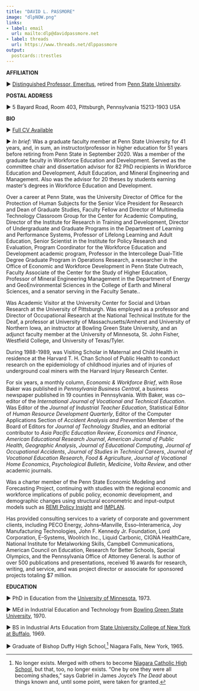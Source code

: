 ```yaml
---
title: "DAVID L. PASSMORE"
image: "dlpNOW.png"
links:
- label: email
  url: mailto:dlp@davidpassmore.net
- label: threads
  url: https://www.threads.net/dlppassmore
output:
  postcards::trestles
---
```

 
**AFFILIATION**

► [Distinguished Professor, Emeritus](https://policy.psu.edu/policies/ac10#H), retired from [Penn State University](https://ed.psu.edu/academics/departments/department-learning-and-performance-systems/workforce-education-and-development).

**POSTAL ADDRESS**

► 5 Bayard Road, Room 403, Pittsburgh, Pennsylvania 15213-1903 USA

**BIO**

► [Full CV Available](https://davidpassmore.net/documents/dlp/Vitae.pdf)

► *In brief:* Was a graduate faculty member at Penn State University for 41 years, and, in sum, an instructor/professor in higher education for 51 years before retiring from Penn State in September 2020. Was a member of the graduate faculty in Workforce Education and Development. Served as the committee chair and dissertation advisor for 82 PhD recipients in Workforce Education and Development, Adult Education, and Mineral Engineering and Management. Also was the advisor for 20 theses by students earning master’s degrees in Workforce Education and Development.

Over a career at Penn State, was the University Director of Office for the Protection of Human Subjects for the Senior Vice President for Research and Dean of Graduate Studies, Faculty Fellow and Director of Multimedia Technology Classroom Group for the Center for Academic Computing, Director of the Institute for Research in Training and Development, Director of Undergraduate and Graduate Programs in the Department of Learning and Performance Systems, Professor of Lifelong Learning and Adult Education, Senior Scientist in the Institute for Policy Research and Evaluation, Program Coordinator for the Workforce Education and Development academic program, Professor in the Intercollege Dual–Title Degree Graduate Program in Operations Research, a researcher in the Office of Economic and Workforce Development in Penn State Outreach, Faculty Associate of the Center for the Study of Higher Education, Professor of Mineral Engineering Management in the Department of Energy and GeoEnvironmental Sciences in the College of Earth and Mineral Sciences, and a senator serving in the Faculty Senate..

Was Academic Visitor at the University Center for Social and Urban Research at the University of Pittsburgh. Was employed as a professor and Director of Occupational Research at the National Technical Institute for the Deaf, a professor at University of Massachusetts/Amherst and University of Northern Iowa, an instructor at Bowling Green State University, and an adjunct faculty member at the University of Minnesota, St. John Fisher, Westfield College, and University of Texas/Tyler.

During 1988-1989, was Visiting Scholar in Maternal and Child Health in residence at the Harvard T. H. Chan School of Public Health to conduct research on the epidemiology of childhood injuries and of injuries of underground coal miners with the Harvard Injury Research Center.

For six years, a monthly column, *Economic & Workforce Brief*, with Rose Baker was published in *Pennsylvania Business Central*, a business newspaper published in 19 counties in Pennsylvania. With Baker, was co– editor of the *International Journal of Vocational and Technical Education*. Was Editor of the *Journal of Industrial Teacher Education*, Statistical Editor of *Human Resource Development Quarterly*, Editor of the Computer Applications Section of *Accident Analysis and Prevention* Member of the Board of Editors for *Journal of Technology Studies*, and an editorial contributor to *Asia Pacific Education Review*, *Economics and Finance*, *American Educational Research Journal*, *American Journal of Public Health*, *Geographic Analysis*, *Journal of Educational Computing*, *Journal of Occupational Accidents*, *Journal of Studies in Technical Careers*, *Journal of Vocational Education Research*, *Food & Agriculture*,
*Journal of Vocational Home Economics*, *Psychological Bulletin*, *Medicine*, *Volta Review*, and other academic journals.

Was a charter member of the Penn State Economic Modeling and Forecasting Project, continuing with  studies with the regional economic and workforce implications of public policy, economic development, and demographic changes using structural econometric and input-output models such as [REMI Policy Insight](https://www.remi.com) and [IMPLAN](https://implan.com).

Has provided consulting services to a variety of corporate and government clients, including PECO Energy, Johns–Manville, Esso–Interamerica, Joy Manufacturing Technologies, John F. Kennedy Jr. Foundation, Lord Corporation, E–Systems, Woolrich Inc., Liquid Carbonic, CIGNA HealthCare, National Institute for Metalworking Skills, Campbell Communications, American Council on Education, Research for Better Schools, Special Olympics, and the Pennsylvania Office of Attorney General. Is author of over 500 publications and presentations, received 16 awards for research, writing, and service, and was project director or associate for sponsored projects totaling $7 million.



**EDUCATION**

► PhD in Education from the [University of Minnesota](http://www.cehd.umn.edu/olpd/), 1973.

► MEd in Industrial Education and Technology from [Bowling Green State University](http://www.bgsu.edu/technology-architecture-and-applied-engineering.html), 1970.

► BS in Industrial Arts Education from [State University College of New York at Buffalo](http://cte.buffalostate.edu/), 1969.

► Graduate of Bishop Duffy High School,^[No longer exists. Merged with others to become [Niagara Catholic High School](https://en.wikipedia.org/wiki/Niagara_Catholic_High_School), but that, too, no longer exists. "One by one they were all becoming shades," says Gabriel in James Joyce's *The Dead* about things known and, until some point, were taken for granted.] Niagara Falls, New York, 1965.

   